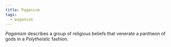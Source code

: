 ```yaml
---
title: Paganism
tags:
  - paganism
---
```



*Paganism* describes a group of religious beliefs that venerate a pantheon of gods in a *Polytheistic* fashion.
